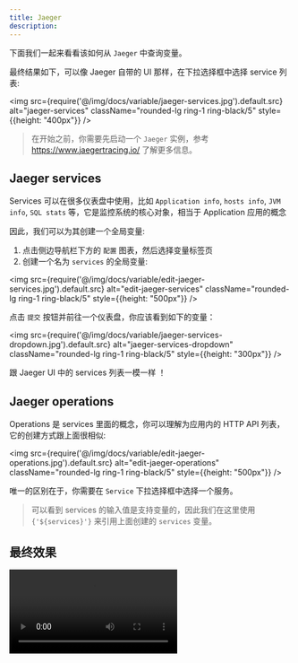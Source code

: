 ```yaml
---
title: Jaeger
description:
---
```



下面我们一起来看看该如何从 <Code>Jaeger</Code> 中查询变量。

最终结果如下，可以像 Jaeger 自带的 UI 那样，在下拉选择框中选择 service 列表:

<img src={require('@/img/docs/variable/jaeger-services.jpg').default.src} alt="jaeger-services"  className="rounded-lg ring-1 ring-black/5" style={{height: "400px"}} />


> 在开始之前，你需要先启动一个 <Code>Jaeger</Code> 实例，参考 https://www.jaegertracing.io/ 了解更多信息。

## Jaeger services 

Services 可以在很多仪表盘中使用，比如 `Application info`, `hosts info`, `JVM info`, `SQL stats` 等，它是监控系统的核心对象，相当于 Application 应用的概念

因此，我们可以为其创建一个全局变量: 

1. 点击侧边导航栏下方的 `配置` 图表，然后选择变量标签页
2. 创建一个名为 `services` 的全局变量:

<img src={require('@/img/docs/variable/edit-jaeger-services.jpg').default.src} alt="edit-jaeger-services"  className="rounded-lg ring-1 ring-black/5" style={{height: "500px"}} />


点击 `提交` 按钮并前往一个仪表盘，你应该看到如下的变量：

<img src={require('@/img/docs/variable/jaeger-services-dropdown.jpg').default.src} alt="jaeger-services-dropdown"  className="rounded-lg ring-1 ring-black/5" style={{height: "300px"}} />


跟 Jaeger UI 中的 services 列表一模一样 ！

## Jaeger operations

Operations 是 services 里面的概念，你可以理解为应用内的 HTTP API 列表，它的创建方式跟上面很相似:

<img src={require('@/img/docs/variable/edit-jaeger-operations.jpg').default.src} alt="edit-jaeger-operations"  className="rounded-lg ring-1 ring-black/5" style={{height: "500px"}} />


唯一的区别在于，你需要在 `Service` 下拉选择框中选择一个服务。

> 可以看到 services 的输入值是支持变量的，因此我们在这里使用 <Code>{'${services}'}</Code> 来引用上面创建的 `services` 变量。

## 最终效果 

<video controls autoPlay src="/docs/jaeger-final.mov" />


如上所示，当我们选择一个 `service` 应用后，`operation` 变量的值也会随之自动变化，同时相应的 Traces 也会重新被查询，完美！